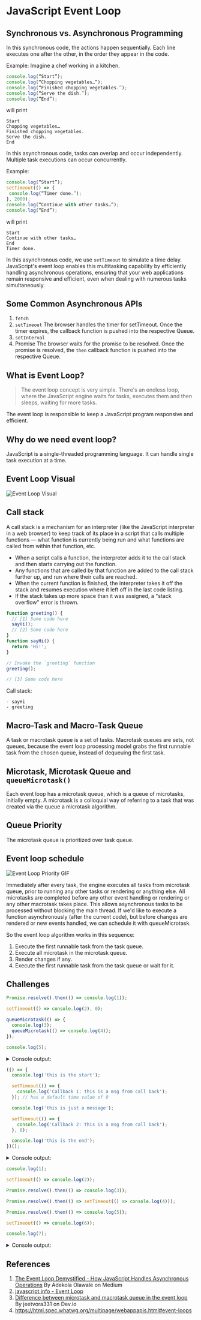 
<Meta title="Notes/JavaScript Event Loop" />

# JavaScript Event Loop

## Synchronous vs. Asynchronous Programming

In this synchronous code, the actions happen sequentially. Each line executes one after the other, in the order they appear in the code.

Example: Imagine a chef working in a kitchen.

```js
console.log(“Start”);
console.log(“Chopping vegetables…”);
console.log(“Finished chopping vegetables.”);
console.log(“Serve the dish.”);
console.log(“End”);
```

will print

```console
Start
Chopping vegetables…
Finished chopping vegetables.
Serve the dish.
End
```

In this asynchronous code, tasks can overlap and occur independently. Multiple task executions can occur concurrently.

Example:

```js
console.log(“Start”);
setTimeout(() => {
 console.log(“Timer done.”);
}, 2000);
console.log(“Continue with other tasks…”);
console.log(“End”);
```

will print

```console
Start
Continue with other tasks…
End
Timer done.
```

In this asynchronous code, we use `setTimeout` to simulate a time delay.  
JavaScript's event loop enables this multitasking capability by efficiently handling asynchronous operations, ensuring that your web applications remain responsive and efficient, even when dealing with numerous tasks simultaneously.

## Some Common Asynchronous APIs

1. `fetch`
2. `setTimeout`
   The browser handles the timer for setTimeout. Once the timer expires, the callback function is pushed into the respective Queue.
3. `setInterval`
4. Promise
   The browser waits for the promise to be resolved. Once the promise is resolved, the `then` callback function is pushed into the respective Queue.

## What is Event Loop?

> The event loop concept is very simple. There's an endless loop, where the JavaScript engine waits for tasks, executes them and then sleeps, waiting for more tasks.

The event loop is responsible to keep a JavaScript program responsive and efficient.

## Why do we need event loop?

JavaScript is a single-threaded programming language. It can handle single task execution at a time.

## Event Loop Visual

<img src={EventLoop} alt="Event Loop Visual" />

## Call stack

A call stack is a mechanism for an interpreter (like the JavaScript interpreter in a web browser) to keep track of its place in a script that calls multiple functions — what function is currently being run and what functions are called from within that function, etc.

- When a script calls a function, the interpreter adds it to the call stack and then starts carrying out the function.
- Any functions that are called by that function are added to the call stack further up, and run where their calls are reached.
- When the current function is finished, the interpreter takes it off the stack and resumes execution where it left off in the last code listing.
- If the stack takes up more space than it was assigned, a "stack overflow" error is thrown.

```js
function greeting() {
  // [1] Some code here
  sayHi();
  // [2] Some code here
}
function sayHi() {
  return 'Hi!';
}

// Invoke the `greeting` function
greeting();

// [3] Some code here
```

Call stack:

```console
- sayHi
- greeting
```

## Macro-Task and Macro-Task Queue

A task or macrotask queue is a set of tasks.
Macrotask queues are sets, not queues, because the event loop processing model grabs the first runnable task from the chosen queue, instead of dequeuing the first task.

## Microtask, Microtask Queue and `queueMicrotask()`

Each event loop has a microtask queue, which is a queue of microtasks, initially empty. A microtask is a colloquial way of referring to a task that was created via the queue a microtask algorithm.

## Queue Priority

The microtask queue is prioritized over task queue.

## Event loop schedule

<img src={EventLoopPriority} alt="Event Loop Priority GIF" />

Immediately after every task, the engine executes all tasks from microtask queue, prior to running any other tasks or rendering or anything else.
All microtasks are completed before any other event handling or rendering or any other macrotask takes place.
This allows asynchronous tasks to be processed without blocking the main thread.
If we'd like to execute a function asynchronously (after the current code), but before changes are rendered or new events handled, we can schedule it with queueMicrotask.

So the event loop algorithm works in this sequence:

1. Execute the first runnable task from the task queue.
2. Execute all microtask in the microtask queue.
3. Render changes if any.
4. Execute the first runnable task from the task queue or wait for it.

## Challenges

```js
Promise.resolve().then(() => console.log(1));

setTimeout(() => console.log(2), 0);

queueMicrotask(() => {
  console.log(3);
  queueMicrotask(() => console.log(4));
});

console.log(5);
```

<details>
  <summary>Console output:</summary>
  <code>
    <ol>
      <li>5</li>
      <li>1</li>
      <li>3</li>
      <li>4</li>
      <li>2</li>
    </ol>
  </code>
</details>

```js
(() => {
  console.log('this is the start');

  setTimeout(() => {
    console.log('Callback 1: this is a msg from call back');
  }); // has a default time value of 0

  console.log('this is just a message');

  setTimeout(() => {
    console.log('Callback 2: this is a msg from call back');
  }, 0);

  console.log('this is the end');
})();
```

<details>
  <summary>Console output:</summary>
  <code>
    <ol>
      <li>"this is the start"</li>
      <li>"this is just a message"</li>
      <li>"this is the end"</li>
      <li>"Callback 1: this is a msg from call back"</li>
      <li>"Callback 2: this is a msg from call back"</li>
    </ol>
  </code>
</details>

```js
console.log(1);

setTimeout(() => console.log(2));

Promise.resolve().then(() => console.log(3));

Promise.resolve().then(() => setTimeout(() => console.log(4)));

Promise.resolve().then(() => console.log(5));

setTimeout(() => console.log(6));

console.log(7);
```

<details>
  <summary>Console output:</summary>
  <code>
    <ol>
      <li>1</li>
      <li>7</li>
      <li>3</li>
      <li>5</li>
      <li>2</li>
      <li>6</li>
      <li>4</li>
    </ol>
  </code>
</details>

## References

1. [The Event Loop Demystified - How JavaScript Handles Asynchronous Operations](https://medium.com/@Adekola_Olawale/the-event-loop-demystified-171eebf8c0d9) By Adekola Olawale on Medium
2. [javascript.info - Event Loop](https://javascript.info/event-loop)
3. [Difference between microtask and macrotask queue in the event loop](https://dev.to/jeetvora331/difference-between-microtask-and-macrotask-queue-in-the-event-loop-4i4i) By jeetvora331 on Dev.io
4. https://html.spec.whatwg.org/multipage/webappapis.html#event-loops
